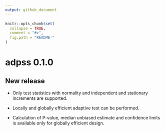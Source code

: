 ```yaml
---
output: github_document
---
```


```r
knitr::opts_chunk$set(
  collapse = TRUE,
  comment = "#>",
  fig.path = "README-"
)
```

# adpss 0.1.0

## New release

* Only test statistics with normality and independent and stationary increments are supported.

* Locally and globally efficient adaptive test can be performed.

* Calculation of P-value, median unbiased estimate and confidence limits is available only for
  globally efficient design.

